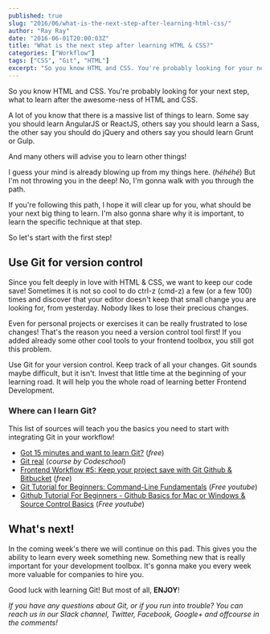 ```yaml
---
published: true
slug: "2016/06/what-is-the-next-step-after-learning-html-css/"
author: "Ray Ray"
date: "2016-06-01T20:00:03Z"
title: "What is the next step after learning HTML & CSS?"
categories: ["Workflow"]
tags: ["CSS", "Git", "HTML"]
excerpt: "So you know HTML and CSS. You're probably looking for your next step, what to learn after the aweso..."
---
```


So you know HTML and CSS. You're probably looking for your next step, what to learn after the awesome-ness of HTML and CSS.

A lot of you know that there is a massive list of things to learn. Some say you should learn AngularJS or ReactJS, others say you should learn a Sass, the other say you should do jQuery and others say you should learn Grunt or Gulp.

And many others will advise you to learn other things!

I guess your mind is already blowing up from my things here. (_héhéhé_) But I'm not throwing you in the deep! No, I'm gonna walk with you through the path.

If you're following this path, I hope it will clear up for you, what should be your next big thing to learn. I'm also gonna share why it is important, to learn the specific technique at that step.

So let's start with the first step!

## Use Git for version control

Since you felt deeply in love with HTML & CSS, we want to keep our code save! Sometimes it is not so cool to do ctrl-z (cmd-z) a few (or a few 100) times and discover that your editor doesn't keep that small change you are looking for, from yesterday. Nobody likes to lose their precious changes.

Even for personal projects or exercises it can be really frustrated to lose changes! That's the reason you need a version control tool first! If you added already some other cool tools to your frontend toolbox, you still got this problem.

Use Git for your version control. Keep track of all your changes. Git sounds maybe difficult, but it isn't. Invest that little time at the beginning of your learning road. It will help you the whole road of learning better Frontend Development.

### Where can I learn Git?

This list of sources will teach you the basics you need to start with integrating Git in your workflow!

* [Got 15 minutes and want to learn Git?](https://try.github.io/levels/1/challenges/1) (_free_)
* [Git real](https://www.codeschool.com/courses/git-real) (_course by Codeschool_)
* [Frontend Workflow #5: Keep your project save with Git Github & Bitbucket](https://mrfrontend.org/2016/04/frontend-workflow-5-keep-project-save-git-github-bitbucket/) (_free_)
* [Git Tutorial for Beginners: Command-Line Fundamentals](https://www.youtube.com/watch?v=HVsySz-h9r4) (_Free youtube_)
* [Github Tutorial For Beginners - Github Basics for Mac or Windows & Source Control Basics](https://www.youtube.com/watch?v=0fKg7e37bQE) (_Free youtube_)

## What's next!

In the coming week's there we will continue on this pad. This gives you the ability to learn every week something new. Something new that is really important for your development toolbox. It's gonna make you every week more valuable for companies to hire you.

Good luck with learning Git! But most of all, **ENJOY**!

_If you have any questions about Git, or if you run into trouble? You can reach us in our Slack channel, Twitter, Facebook, Google+ and offcourse in the comments!_